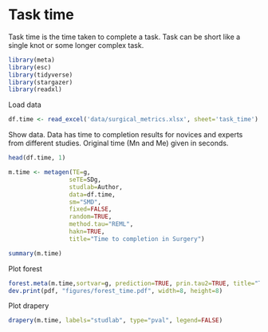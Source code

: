 

# Task time

Task time is the time taken to complete a task. Task can be short like a single knot or some longer complex task.
```r
library(meta)
library(esc)
library(tidyverse)
library(stargazer)
library(readxl)
```
Load data
```r
df.time <- read_excel('data/surgical_metrics.xlsx', sheet='task_time')
```
Show data. Data has time to completion results for novices and experts from different studies. Original time (Mn and Me) given in seconds.
```r
head(df.time, 1)
```

```r
m.time <- metagen(TE=g,
                 seTE=SDg,
                 studlab=Author,
                 data=df.time,
                 sm="SMD",
                 fixed=FALSE,
                 random=TRUE,
                 method.tau="REML",
                 hakn=TRUE,
                 title="Time to completion in Surgery")
```
```r
summary(m.time)
```
Plot forest
```r
forest.meta(m.time,sortvar=g, prediction=TRUE, prin.tau2=TRUE, title="Time to completion in Surgery")
dev.print(pdf, "figures/forest_time.pdf", width=8, height=8)

```
Plot drapery
```r
drapery(m.time, labels="studlab", type="pval", legend=FALSE)
```




